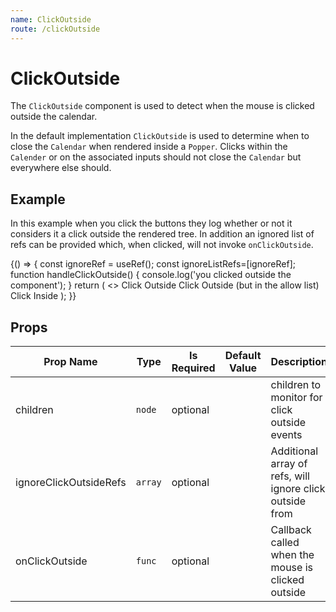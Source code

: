 ```yaml
---
name: ClickOutside
route: /clickOutside
---
```


# ClickOutside
The `ClickOutside` component is used to detect when the mouse is clicked outside the calendar.

In the default implementation `ClickOutside` is used to determine when to close the `Calendar` when rendered inside a `Popper`. 
Clicks within the `Calender` or on the associated inputs should not close the `Calendar` but everywhere else should.

## Example
In this example when you click the buttons they log whether or not it considers it a click outside the rendered tree. 
In addition an ignored list of refs can be provided which, when clicked, will not invoke `onClickOutside`.

<Playground>
{() => {
    const ignoreRef = useRef();
    const ignoreListRefs=[ignoreRef];
    function handleClickOutside() {
        console.log('you clicked outside the component');
    }
    return (
        <>
            <DemoButtonBar>
                <DemoButton>Click Outside</DemoButton>
                <DemoButton ref={ignoreRef}>Click Outside (but in the allow list)</DemoButton>
            </DemoButtonBar>
            <ClickOutside
                onClickOutside={handleClickOutside}
                ignoreClickOutsideRefs={ignoreListRefs}
            >
                <DemoButton>Click Inside</DemoButton>
            </ClickOutside>
        </>
    );
}}
</Playground>

## Props 
| Prop Name | Type | Is Required | Default Value | Description |
|-|-|-|-|-|
| children| `node`| optional| | children to monitor for click outside events|
| ignoreClickOutsideRefs| `array`| optional| | Additional array of refs, will ignore click outside from|
| onClickOutside| `func`| optional| | Callback called when the mouse is clicked outside|
